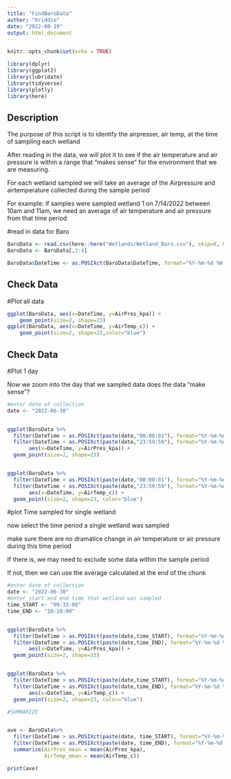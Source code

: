 ```yaml
---
title: "FindBaroData"
author: "Kriddie"
date: "2022-08-19"
output: html_document
---
```


```r
knitr::opts_chunk$set(echo = TRUE)

library(dplyr)
library(ggplot2)
library(lubridate)
library(tidyverse)
library(plotly)
library(here)
```

## Description

The purpose of this script is to identify the airpresser, air temp, at the time of sampling each wetland 

After reading in the data, we will plot it to see if the air temperature and air pressure is within a range that "makes sense" for the environment that we are measuring.

For each wetland sampled we will take an average of the Airpressure and airtemperature collected during the sample period

For example: if samples were sampled wetland 1 on 7/14/2022 between 10am and 11am, we need an average of air temperature and air pressure from that time period

#read in data for Baro

```r
BaroData <- read.csv(here::here("Wetlands/Wetland_Baro.csv"), skip=0, header = TRUE)
BaroData <- BaroData[,2:4]

BaroData$DateTime <- as.POSIXct(BaroData$DateTime, format="%Y-%m-%d %H:%M:%S", tz = "UTC")
```

## Check Data

#Plot all data


```r
ggplot(BaroData, aes(x=DateTime, y=AirPres_kpa)) +
    geom_point(size=2, shape=23)
ggplot(BaroData, aes(x=DateTime, y=AirTemp_c)) +
    geom_point(size=2, shape=23,color="blue")

```
## Check Data

#Plot 1 day

Now we zoom into the day that we sampled data
does the data "make sense"?


```r
#enter date of collection
date <- "2022-06-30"


ggplot(BaroData %>%
  filter(DateTime > as.POSIXct(paste(date,"00:00:01"), format="%Y-%m-%d %H:%M:%S", tz = "UTC"))%>%
  filter(DateTime < as.POSIXct(paste(date,"23:59:59"), format="%Y-%m-%d %H:%M:%S", tz = "UTC")),
       aes(x=DateTime, y=AirPres_kpa)) +
  geom_point(size=2, shape=23)


ggplot(BaroData %>%
  filter(DateTime > as.POSIXct(paste(date,"00:00:01"), format="%Y-%m-%d %H:%M:%S", tz = "UTC"))%>%
  filter(DateTime < as.POSIXct(paste(date,"23:59:59"), format="%Y-%m-%d %H:%M:%S", tz = "UTC")),
       aes(x=DateTime, y=AirTemp_c)) +
  geom_point(size=2, shape=23, color="blue")

```
#plot Time sampled for single wetland

now select the time period a single wetland was sampled

make sure there are no dramatice change in air temperature or air pressure during this time period

If there is, we may need to exclude some data within the sample period

If not, then we can use the average calculated at the end of the chunk

```r
#enter date of collection
date <- "2022-06-30"
#enter start and end time that wetland was sampled
time_START <- "09:33:00"
time_END <- "10:10:00"


ggplot(BaroData %>%
  filter(DateTime > as.POSIXct(paste(date,time_START), format="%Y-%m-%d %H:%M:%S", tz = "UTC"))%>%
  filter(DateTime < as.POSIXct(paste(date,time_END), format="%Y-%m-%d %H:%M:%S", tz = "UTC")),
       aes(x=DateTime, y=AirPres_kpa)) +
  geom_point(size=2, shape=23)


ggplot(BaroData %>%
  filter(DateTime > as.POSIXct(paste(date,time_START), format="%Y-%m-%d %H:%M:%S", tz = "UTC"))%>%
  filter(DateTime < as.POSIXct(paste(date,time_END), format="%Y-%m-%d %H:%M:%S", tz = "UTC")),
       aes(x=DateTime, y=AirTemp_c)) +
  geom_point(size=2, shape=23, color="blue")

```

```r

#SUMMARIZE 


ave <- BaroData%>%
  filter(DateTime > as.POSIXct(paste(date, time_START), format="%Y-%m-%d %H:%M:%S", tz = "UTC"))%>%
  filter(DateTime < as.POSIXct(paste(date, time_END), format="%Y-%m-%d %H:%M:%S", tz = "UTC"))%>%
  summarize(AirPres_mean = mean(AirPres_kpa),
            AirTemp_mean = mean(AirTemp_c))

print(ave)

```
